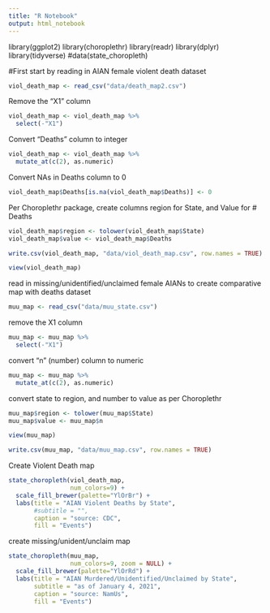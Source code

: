 ```yaml
---
title: "R Notebook"
output: html_notebook
---
```


library(ggplot2)
library(choroplethr)
library(readr)
library(dplyr)
library(tidyverse)
#data(state_choropleth)


#First start by reading in AIAN female violent death dataset 
```r
viol_death_map <- read_csv("data/death_map2.csv")
```
Remove the "X1" column
```r
viol_death_map <- viol_death_map %>% 
  select(-"X1")
```
Convert "Deaths" column to integer
```r
viol_death_map <- viol_death_map %>% 
  mutate_at(c(2), as.numeric)
```
Convert NAs in Deaths column to 0
```r
viol_death_map$Deaths[is.na(viol_death_map$Deaths)] <- 0
```
Per Choroplethr package, create columns region for State, and Value for # Deaths
```r
viol_death_map$region <- tolower(viol_death_map$State)
viol_death_map$value <- viol_death_map$Deaths
```
```r
write.csv(viol_death_map, "data/viol_death_map.csv", row.names = TRUE)
```
```r
view(viol_death_map)
```


read in missing/unidentified/unclaimed female AIANs to create comparative map with deaths dataset
```r
muu_map <- read_csv("data/muu_state.csv")
```
remove the X1 column
```r
muu_map <- muu_map %>% 
  select(-"X1")
```
convert "n" (number) column to numeric
```r
muu_map <- muu_map %>% 
  mutate_at(c(2), as.numeric)
```
convert state to region, and number to value as per Choroplethr
```r
muu_map$region <- tolower(muu_map$State)
muu_map$value <- muu_map$n
```
```r
view(muu_map)
```
```r
write.csv(muu_map, "data/muu_map.csv", row.names = TRUE)
```

Create Violent Death map
```r
state_choropleth(viol_death_map, 
                 num_colors=9) +
  scale_fill_brewer(palette="YlOrBr") +
  labs(title = "AIAN Violent Deaths by State",
       #subtitle = "",
       caption = "source: CDC",
       fill = "Events") 
```
create missing/unident/unclaim map 
```r

state_choropleth(muu_map, 
                 num_colors=9, zoom = NULL) +
  scale_fill_brewer(palette="YlOrRd") +
  labs(title = "AIAN Murdered/Unidentified/Unclaimed by State",
       subtitle = "as of January 4, 2021",
       caption = "source: NamUs",
       fill = "Events") 
```




